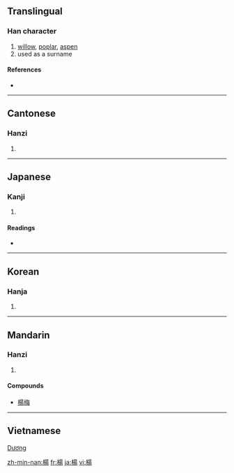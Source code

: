 {{see|杨}}
==Translingual==

===Han character===
{{Han char|rn=75|rad=木|as=09|sn=13|four=4692<sub>7</sub>|canj=木日一竹 (DAMH)}}

# [[willow]], [[poplar]], [[aspen]]
# used as a surname

====References====
* {{Han ref|kx=0538.300|dkj=15112|dj=0926.110|hdz=21248.040|uh=694A|ud=26954|bh=B7A8|bd=47016}}

----

==Cantonese==

===Hanzi===
{{yue-hanzi|jyut=|y=yeung4}}

# {{defn|Cantonese}}

----

==Japanese==

===Kanji===
{{ja-kanji|grade=|rs=木09}}

# {{defn|Japanese}}

====Readings====
* {{ja-readings|on=[[よう]] (yō)|kun=[[やなぎ]] (yanagi)}}

----

==Korean==

===Hanja===
{{ko-hanja|hangeul=양|eumhun=|rv=yang|mr=yang|y=yang}}

# {{defn|Korean}}

----

==Mandarin==

===Hanzi===
{{cmn-hanzi|sim=杨|pin=[[yáng]] ([[yang2]])|wg=yang<sup>2</sup>}}

# {{defn|Mandarin}}

====Compounds====
* [[楊梅]]

----

==Vietnamese==
[[Dương]]

[[zh-min-nan:楊]]
[[fr:楊]]
[[ja:楊]]
[[vi:楊]]
